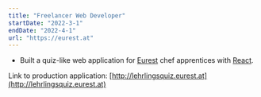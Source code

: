 ```yaml
---
title: "Freelancer Web Developer"
startDate: "2022-3-1"
endDate: "2022-4-1"
url: "https://eurest.at"
---
```


- Built a quiz-like web application for [Eurest](https://eurest.at) chef apprentices with [React](https://react.dev/).

Link to production application: [http://lehrlingsquiz.eurest.at](http://lehrlingsquiz.eurest.at)
